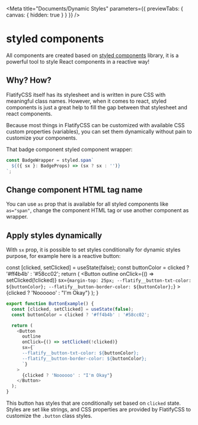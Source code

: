 
<Meta
  title="Documents/Dynamic Styles"
  parameters={{ previewTabs: { canvas: { hidden: true } } }}
/>

# styled components

All components are created based on <a href="https://styled-components.com/" target="_blank">styled components</a> library, it is a powerful tool to style React components in a reactive way!

## Why? How?

FlatifyCSS itself has its stylesheet and is written in pure CSS with meaningful class names. However, when it comes to react, styled components is just a great help to fill the gap between that stylesheet and react components.

Because most things in FlatifyCSS can be customized with available CSS custom properties (variables), you can set them dynamically without pain to customize your components.

That badge component styled component wrapper:

```js
const BadgeWrapper = styled.span`
  ${({ sx }: BadgeProps) => (sx ? sx : '')}
`;
```

## Change component HTML tag name

You can use `as` prop that is available for all styled components like `as="span"`, change the component HTML tag or use another component as wrapper.

<div class="funky-spacer-sm" />

## Apply styles dynamically

With `sx` prop, it is possible to set styles conditionally for dynamic styles purpose, for example here is a reactive button:

  const [clicked, setClicked] = useState(false);
  const buttonColor = clicked ? '#ff4b4b' : '#58cc02';
  return (
    <Button
      outline
      onClick={() => setClicked(!clicked)}
      sx={`
      margin-top: 25px;
      --flatify__button-txt-color: ${buttonColor};
      --flatify__button-border-color: ${buttonColor};
      `}
    >
      {clicked ? 'Noooooo' : "I'm Okay"}
    </Button>
  );
}

<ButtonExample />

```js
export function ButtonExample() {
  const [clicked, setClicked] = useState(false);
  const buttonColor = clicked ? '#ff4b4b' : '#58cc02';

  return (
    <Button
      outline
      onClick={() => setClicked(!clicked)}
      sx={`
      --flatify__button-txt-color: ${buttonColor};
      --flatify__button-border-color: ${buttonColor};
      `}
    >
      {clicked ? 'Noooooo' : "I'm Okay"}
    </Button>
  );
}
```

This button has styles that are conditionally set based on `clicked` state. Styles are set like strings, and CSS properties are provided by FlatifyCSS to customize the `.button` class styles.
